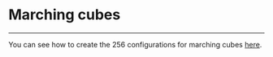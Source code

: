 
# Marching cubes

<Demo />

---

You can see how to create the 256 configurations for marching cubes
[here](#/articles/mesh/volume-to-mesh).
